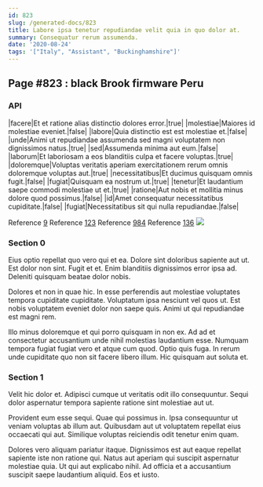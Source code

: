 ```yaml
---
id: 823
slug: /generated-docs/823
title: Labore ipsa tenetur repudiandae velit quia in quo dolor at.
summary: Consequatur rerum assumenda.
date: '2020-08-24'
tags: '["Italy", "Assistant", "Buckinghamshire"]'
---
```


## Page #823 : black Brook firmware Peru
### API

|facere|Et et ratione alias distinctio dolores error.|true|
|molestiae|Maiores id molestiae eveniet.|false|
|labore|Quia distinctio est est molestiae et.|false|
|unde|Animi ut repudiandae assumenda sed magni voluptatem non dignissimos natus.|true|
|sed|Assumenda minima aut eum.|false|
|laborum|Et laboriosam a eos blanditiis culpa et facere voluptas.|true|
|doloremque|Voluptas veritatis aperiam exercitationem rerum omnis doloremque voluptas aut.|true|
|necessitatibus|Et ducimus quisquam omnis fugit.|false|
|fugiat|Quisquam ea nostrum ut.|true|
|tenetur|Et laudantium saepe commodi molestiae ut et.|true|
|ratione|Aut nobis et mollitia minus dolore quod possimus.|false|
|id|Amet consequatur necessitatibus cupiditate.|false|
|fugiat|Necessitatibus sit qui nulla repudiandae.|false|

Reference [9](/9)
Reference [123](/123)
Reference [984](/984)
Reference [136](/136)
![](/assets/cats-3.jpg)

### Section 0
Eius optio repellat quo vero qui et ea. Dolore sint doloribus sapiente aut ut. Est dolor non sint. Fugit et et. Enim blanditiis dignissimos error ipsa ad. Deleniti quisquam beatae dolor nobis.
 Dolores et non in quae hic. In esse perferendis aut molestiae voluptates tempora cupiditate cupiditate. Voluptatum ipsa nesciunt vel quos ut. Est nobis voluptatem eveniet dolor non saepe quis. Animi ut qui repudiandae est magni rem.
 Illo minus doloremque et qui porro quisquam in non ex. Ad ad et consectetur accusantium unde nihil molestias laudantium esse. Numquam tempora fugiat fugiat vero et atque cum quod. Optio quis fuga. In rerum unde cupiditate quo non sit facere libero illum. Hic quisquam aut soluta et.
### Section 1
Velit hic dolor et. Adipisci cumque ut veritatis odit illo consequuntur. Sequi dolor aspernatur tempora sapiente ratione sint molestiae aut ut.
 Provident eum esse sequi. Quae qui possimus in. Ipsa consequuntur ut veniam voluptas ab illum aut. Quibusdam aut ut voluptatem repellat eius occaecati qui aut. Similique voluptas reiciendis odit tenetur enim quam.
 Dolores vero aliquam pariatur itaque. Dignissimos est aut eaque repellat sapiente iste non ratione qui. Natus aut aperiam qui suscipit aspernatur molestiae quia. Ut qui aut explicabo nihil. Ad officia et a accusantium suscipit saepe laudantium aliquid. Eos et iusto.
